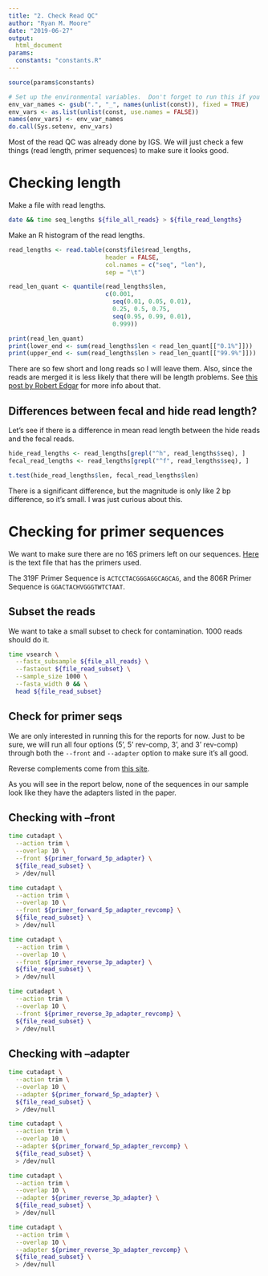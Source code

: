 ```yaml
---
title: "2. Check Read QC"
author: "Ryan M. Moore"
date: "2019-06-27"
output: 
  html_document
params:
  constants: "constants.R"
---
```


```r
source(params$constants)

# Set up the environmental variables.  Don't forget to run this if you change anything or restart the server!
env_var_names <- gsub(".", "_", names(unlist(const)), fixed = TRUE)
env_vars <- as.list(unlist(const, use.names = FALSE))
names(env_vars) <- env_var_names
do.call(Sys.setenv, env_vars)
```

Most of the read QC was already done by IGS.  We will just check a few things (read length, primer sequences) to make sure it looks good.

# Checking length

Make a file with read lengths.

```bash
date && time seq_lengths ${file_all_reads} > ${file_read_lengths}
```

Make an R histogram of the read lengths.

```r
read_lengths <- read.table(const$file$read_lengths, 
                           header = FALSE,
                           col.names = c("seq", "len"),
                           sep = "\t")

read_len_quant <- quantile(read_lengths$len, 
                           c(0.001, 
                             seq(0.01, 0.05, 0.01), 
                             0.25, 0.5, 0.75, 
                             seq(0.95, 0.99, 0.01), 
                             0.999))

print(read_len_quant)
print(lower_end <- sum(read_lengths$len < read_len_quant[["0.1%"]]))
print(upper_end <- sum(read_lengths$len > read_len_quant[["99.9%"]]))
```

There are so few short and long reads so I will leave them.  Also, since the reads are merged it is less likely that there will be length problems.  See [this post by Robert Edgar](https://www.drive5.com/usearch/manual/pipe_readprep_trim.html) for more info about that.

## Differences between fecal and hide read length?

Let's see if there is a difference in mean read length between the hide reads and the fecal reads.

```r
hide_read_lengths <- read_lengths[grepl("^h", read_lengths$seq), ]
fecal_read_lengths <- read_lengths[grepl("^f", read_lengths$seq), ]

t.test(hide_read_lengths$len, fecal_read_lengths$len)
```

There is a significant difference, but the magnitude is only like 2 bp difference, so it's small.  I was just curious about this.

# Checking for primer sequences

We want to make sure there are no 16S primers left on our sequences.  [Here](https://static-content.springer.com/esm/art%3A10.1186%2F2049-2618-2-6/MediaObjects/40168_2013_35_MOESM2_ESM.txt) is the text file that has the primers used.

The 319F Primer Sequence is `ACTCCTACGGGAGGCAGCAG`, and the 806R Primer Sequence is `GGACTACHVGGGTWTCTAAT`.

## Subset the reads

We want to take a small subset to check for contamination.  1000 reads should do it.

```bash
time vsearch \
  --fastx_subsample ${file_all_reads} \
  --fastaout ${file_read_subset} \
  --sample_size 1000 \
  --fasta_width 0 && \
  head ${file_read_subset}
```

## Check for primer seqs

We are only interested in running this for the reports for now.  Just to be sure, we will run all four options (5', 5' rev-comp, 3', and 3' rev-comp) through both the `--front` and `--adapter` option to make sure it's all good.

Reverse complements come from [this site](http://arep.med.harvard.edu/labgc/adnan/projects/Utilities/revcomp.html).

As you will see in the report below, none of the sequences in our sample look like they have the adapters listed in the paper.

## Checking with --front

```bash
time cutadapt \
  --action trim \
  --overlap 10 \
  --front ${primer_forward_5p_adapter} \
  ${file_read_subset} \
  > /dev/null
```

```bash
time cutadapt \
  --action trim \
  --overlap 10 \
  --front ${primer_forward_5p_adapter_revcomp} \
  ${file_read_subset} \
  > /dev/null
```

```bash
time cutadapt \
  --action trim \
  --overlap 10 \
  --front ${primer_reverse_3p_adapter} \
  ${file_read_subset} \
  > /dev/null
```

```bash
time cutadapt \
  --action trim \
  --overlap 10 \
  --front ${primer_reverse_3p_adapter_revcomp} \
  ${file_read_subset} \
  > /dev/null
```

## Checking with --adapter

```bash
time cutadapt \
  --action trim \
  --overlap 10 \
  --adapter ${primer_forward_5p_adapter} \
  ${file_read_subset} \
  > /dev/null
```

```bash
time cutadapt \
  --action trim \
  --overlap 10 \
  --adapter ${primer_forward_5p_adapter_revcomp} \
  ${file_read_subset} \
  > /dev/null
```

```bash
time cutadapt \
  --action trim \
  --overlap 10 \
  --adapter ${primer_reverse_3p_adapter} \
  ${file_read_subset} \
  > /dev/null
```

```bash
time cutadapt \
  --action trim \
  --overlap 10 \
  --adapter ${primer_reverse_3p_adapter_revcomp} \
  ${file_read_subset} \
  > /dev/null
```
